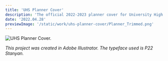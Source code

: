 ```yaml
---
title: 'UHS Planner Cover'
description: 'The official 2022-2023 planner cover for University High School. Designed to inspire and showcase the possibilities.'
date: '2022.04.28'
previewImage: '/static/work/uhs-planner-cover/Planner_Trimmed.png'
---
```


![UHS Planner Cover.](/static/work/uhs-planner-cover/Planner_Trimmed.png)

*This project was created in Adobe Illustrator. The typeface used is P22 Stanyan.*